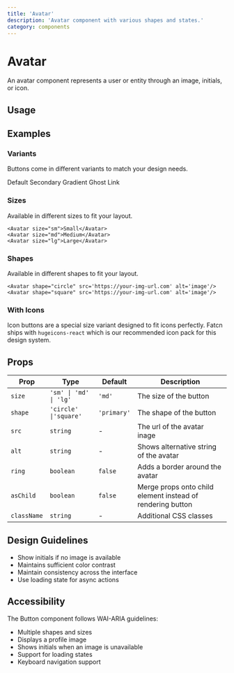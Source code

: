 ```yaml
---
title: 'Avatar'
description: 'Avatar component with various shapes and states.'
category: components
---
```


# Avatar

An avatar component represents a user or entity through an image, initials, or icon.
## Usage



## Examples

### Variants

Buttons come in different variants to match your design needs.

<Tabs defaultValue='default'>
    <TabsList>
        <TabsTrigger value='default'>Default</TabsTrigger>
        <TabsTrigger value='secondary'>Secondary</TabsTrigger>
        <TabsTrigger value='gradient'>Gradient</TabsTrigger>
        <TabsTrigger value='ghost'>Ghost</TabsTrigger>
        <TabsTrigger value='link'>Link</TabsTrigger>
    </TabsList>
    <TabsContent value='default'>
        <ComponentPreview
        name='button'
        />
    </TabsContent>
    <TabsContent value='secondary'>
        <ComponentPreview
        name='secondary_button'
        />
    </TabsContent>
    <TabsContent value='gradient'>
        <ComponentPreview
        name='gradient_button'
        />
    </TabsContent>
    <TabsContent value='ghost'>
        <ComponentPreview
        name='ghost_button'
        />
    </TabsContent>
    <TabsContent value='link'>
        <ComponentPreview
        name='link_button'
        />
    </TabsContent>
</Tabs>

### Sizes

Available in different sizes to fit your layout.

```tsx
<Avatar size="sm">Small</Avatar>
<Avatar size="md">Medium</Avatar>
<Avatar size="lg">Large</Avatar>
```
### Shapes

Available in different shapes to fit your layout.

```tsx
<Avatar shape="circle" src='https://your-img-url.com' alt='image'/>
<Avatar shape="square" src='https://your-img-url.com' alt='image'/>
```


### With Icons

Icon buttons are a special size variant designed to fit icons perfectly. Fatcn ships with `hugeicons-react` which is our
recommended icon pack for this design system.

<ComponentPreview name="icon_button" />

## Props

| Prop        | Type                                                         | Default     | Description                                                |
| ----------- | ------------------------------------------------------------ | ----------- | ---------------------------------------------------------- |
| `size`      | `'sm' \| 'md' \| 'lg'`                                       | `'md'`      | The size of the button                                     |
| `shape`     | `'circle' \|'square'`                                        | `'primary'` | The shape of the button                                    |
| `src`       | `string`                                                     | -           | The url of the avatar inage                                |
| `alt`       | `string`                                                     | -           | Shows alternative string of the avatar                     |
| `ring`      | `boolean`                                                    | `false`     | Adds a border around the avatar                            |
| `asChild`   | `boolean`                                                    | `false`     | Merge props onto child element instead of rendering button |
| `className` | `string`                                                     | -           | Additional CSS classes                                     |

## Design Guidelines

- Show initials if no image is available
- Maintains sufficient color contrast
- Maintain consistency across the interface
- Use loading state for async actions

## Accessibility

The Button component follows WAI-ARIA guidelines:

- Multiple shapes and sizes
- Displays a profile image
- Shows initials when an image is unavailable
- Support for loading states
- Keyboard navigation support
